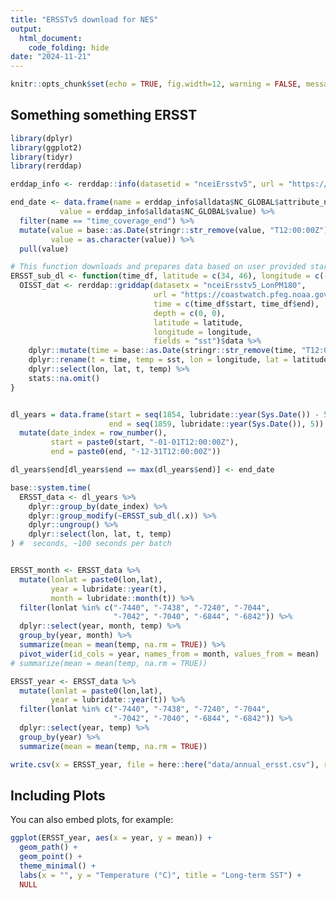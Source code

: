 ```yaml
---
title: "ERSSTv5 download for NES"
output: 
  html_document:
    code_folding: hide
date: "2024-11-21"
---
```


```r
knitr::opts_chunk$set(echo = TRUE, fig.width=12, warning = FALSE, message = FALSE)
```

## Something something ERSST

```r
library(dplyr)
library(ggplot2)
library(tidyr)
library(rerddap)

erddap_info <- rerddap::info(datasetid = "nceiErsstv5", url = "https://coastwatch.pfeg.noaa.gov/erddap/")

end_date <- data.frame(name = erddap_info$alldata$NC_GLOBAL$attribute_name,
           value = erddap_info$alldata$NC_GLOBAL$value) %>% 
  filter(name == "time_coverage_end") %>% 
  mutate(value = base::as.Date(stringr::str_remove(value, "T12:00:00Z")),
         value = as.character(value)) %>% 
  pull(value)

# This function downloads and prepares data based on user provided start and end dates
ERSST_sub_dl <- function(time_df, latitude = c(34, 46), longitude = c(-78, -62)){
  OISST_dat <- rerddap::griddap(datasetx = "nceiErsstv5_LonPM180",
                                url = "https://coastwatch.pfeg.noaa.gov/erddap/",
                                time = c(time_df$start, time_df$end), 
                                depth = c(0, 0),
                                latitude = latitude,
                                longitude = longitude,
                                fields = "sst")$data %>% 
    dplyr::mutate(time = base::as.Date(stringr::str_remove(time, "T12:00:00Z"))) %>% 
    dplyr::rename(t = time, temp = sst, lon = longitude, lat = latitude) %>% 
    dplyr::select(lon, lat, t, temp) %>% 
    stats::na.omit()
}


dl_years = data.frame(start = seq(1854, lubridate::year(Sys.Date()) - 5, 5),
                      end = seq(1859, lubridate::year(Sys.Date()), 5)) %>%
  mutate(date_index = row_number(),
         start = paste0(start, "-01-01T12:00:00Z"),
         end = paste0(end, "-12-31T12:00:00Z"))

dl_years$end[dl_years$end == max(dl_years$end)] <- end_date

base::system.time(
  ERSST_data <- dl_years %>% 
    dplyr::group_by(date_index) %>% 
    dplyr::group_modify(~ERSST_sub_dl(.x)) %>% 
    dplyr::ungroup() %>% 
    dplyr::select(lon, lat, t, temp)
) #  seconds, ~100 seconds per batch


ERSST_month <- ERSST_data %>% 
  mutate(lonlat = paste0(lon,lat),
         year = lubridate::year(t),
         month = lubridate::month(t)) %>% 
  filter(lonlat %in% c("-7440", "-7438", "-7240", "-7044",
                       "-7042", "-7040", "-6844", "-6842")) %>%
  dplyr::select(year, month, temp) %>% 
  group_by(year, month) %>% 
  summarize(mean = mean(temp, na.rm = TRUE)) %>% 
  pivot_wider(id_cols = year, names_from = month, values_from = mean)
# summarize(mean = mean(temp, na.rm = TRUE))

ERSST_year <- ERSST_data %>% 
  mutate(lonlat = paste0(lon,lat),
         year = lubridate::year(t)) %>% 
  filter(lonlat %in% c("-7440", "-7438", "-7240", "-7044",
                       "-7042", "-7040", "-6844", "-6842")) %>%
  dplyr::select(year, temp) %>% 
  group_by(year) %>% 
  summarize(mean = mean(temp, na.rm = TRUE))

write.csv(x = ERSST_year, file = here::here("data/annual_ersst.csv"), row.names = FALSE)
```

## Including Plots

You can also embed plots, for example:

```r
ggplot(ERSST_year, aes(x = year, y = mean)) +
  geom_path() +
  geom_point() +
  theme_minimal() +
  labs(x = "", y = "Temperature (°C)", title = "Long-term SST") +
  NULL
```
